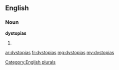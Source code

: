 ==English==

===Noun===
'''dystopias'''

# {{plural of|[[dystopia]]}}

[[Category:English plurals]]

[[ar:dystopias]]
[[fr:dystopias]]
[[mg:dystopias]]
[[my:dystopias]]